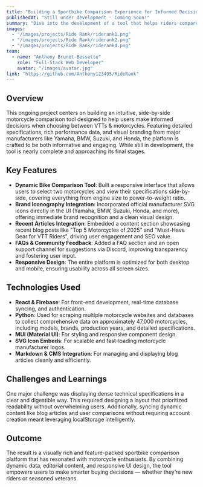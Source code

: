 ```yaml
---
title: "Building a Sportbike Comparison Experience for Informed Decisions"
publishedAt: "Still under development - Coming Soon!"
summary: "Dive into the development of a tool that helps riders compare motorcycles side-by-side, using interactive specs, manufacturer icons, and dynamic insights to guide their next purchase."
images:
  - "/images/projects/Ride Rank/riderank1.png"
  - "/images/projects/Ride Rank/riderank2.png"
  - "/images/projects/Ride Rank/riderank4.png"
team:
  - name: "Anthony Brunet-Bessette"
    role: "Full-Stack Web Developer"
    avatar: "/images/avatar.jpg"
link: "https://github.com/Anthony123495/RideRank"
---
```


## Overview

This ongoing project centers on building an intuitive, side-by-side motorcycle comparison tool designed to help users make informed decisions when choosing between VTTs & motorcycles. Featuring detailed specifications, rich performance data, and visual branding from major manufacturers like Yamaha, BMW, Suzuki, and Honda, the platform is crafted to be both informative and engaging. While still in development, the tool is nearly complete and approaching its final stages.

## Key Features

- **Dynamic Bike Comparison Tool**: Built a responsive interface that allows users to select two motorcycles and view their specifications side-by-side, covering everything from engine size to power-to-weight ratio.
- **Brand Iconography Integration**: Incorporated official manufacturer SVG icons directly in the UI (Yamaha, BMW, Suzuki, Honda, and more), offering immediate brand recognition and a clean visual design.
- **Recent Articles Integration**: Embedded a content section showcasing recent blog posts like "Top 5 Motorcycles of 2025" and "Must-Have Gear for VTT Riders", driving user engagement and SEO value.
- **FAQs & Community Feedback**: Added a FAQ section and an open support channel for suggestions via Discord, improving transparency and fostering user input.
- **Responsive Design**: The entire platform is optimized for both desktop and mobile, ensuring usability across all screen sizes.

## Technologies Used

- **React & Firebase**: For front-end development, real-time database syncing, and authentication.
- **Python**: Used for scraping multiple motorcycle websites and databases to collect comprehensive data on approximately 47,000 motorcycles, including models, brands, production years, and detailed specifications.
- **MUI (Material UI)**: For styling and responsive component design.
- **SVG Icon Embeds**: For scalable and fast-loading motorcycle manufacturer logos.
- **Markdown & CMS Integration**: For managing and displaying blog articles cleanly and efficiently.

## Challenges and Learnings

One major challenge was displaying dense technical specifications in a clear and digestible way. This required designing a layout that prioritized readability without overwhelming users. Additionally, syncing dynamic content like blog articles and user comparisons without requiring account creation meant leveraging localStorage intelligently.

## Outcome

The result is a visually rich and feature-packed sportbike comparison platform that has resonated with motorcycle enthusiasts. By combining dynamic data, editorial content, and responsive UI design, the tool empowers users to make smarter buying decisions — whether they’re new riders or seasoned veterans.

